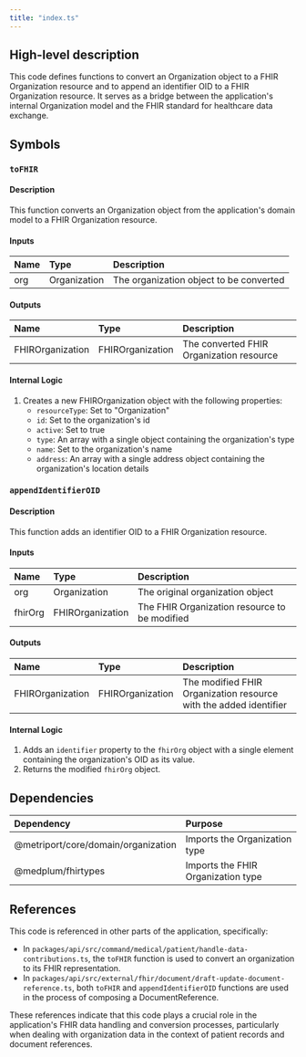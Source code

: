 ```yaml
---
title: "index.ts"
---
```


## High-level description
This code defines functions to convert an Organization object to a FHIR Organization resource and to append an identifier OID to a FHIR Organization resource. It serves as a bridge between the application's internal Organization model and the FHIR standard for healthcare data exchange.

## Symbols

### `toFHIR`
#### Description
This function converts an Organization object from the application's domain model to a FHIR Organization resource.

#### Inputs
| Name | Type | Description |
|:-----|:-----|:------------|
| org | Organization | The organization object to be converted |

#### Outputs
| Name | Type | Description |
|:-----|:-----|:------------|
| FHIROrganization | FHIROrganization | The converted FHIR Organization resource |

#### Internal Logic
1. Creates a new FHIROrganization object with the following properties:
   - `resourceType`: Set to "Organization"
   - `id`: Set to the organization's id
   - `active`: Set to true
   - `type`: An array with a single object containing the organization's type
   - `name`: Set to the organization's name
   - `address`: An array with a single address object containing the organization's location details

### `appendIdentifierOID`
#### Description
This function adds an identifier OID to a FHIR Organization resource.

#### Inputs
| Name | Type | Description |
|:-----|:-----|:------------|
| org | Organization | The original organization object |
| fhirOrg | FHIROrganization | The FHIR Organization resource to be modified |

#### Outputs
| Name | Type | Description |
|:-----|:-----|:------------|
| FHIROrganization | FHIROrganization | The modified FHIR Organization resource with the added identifier |

#### Internal Logic
1. Adds an `identifier` property to the `fhirOrg` object with a single element containing the organization's OID as its value.
2. Returns the modified `fhirOrg` object.

## Dependencies
| Dependency | Purpose |
|:-----------|:--------|
| @metriport/core/domain/organization | Imports the Organization type |
| @medplum/fhirtypes | Imports the FHIR Organization type |

## References
This code is referenced in other parts of the application, specifically:
- In `packages/api/src/command/medical/patient/handle-data-contributions.ts`, the `toFHIR` function is used to convert an organization to its FHIR representation.
- In `packages/api/src/external/fhir/document/draft-update-document-reference.ts`, both `toFHIR` and `appendIdentifierOID` functions are used in the process of composing a DocumentReference.

These references indicate that this code plays a crucial role in the application's FHIR data handling and conversion processes, particularly when dealing with organization data in the context of patient records and document references.